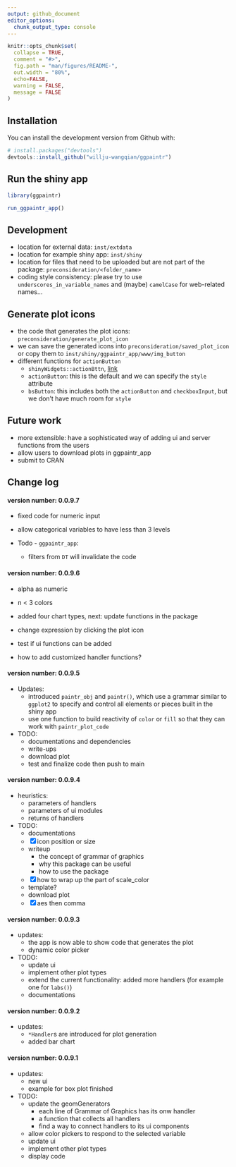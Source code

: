 ```yaml
---
output: github_document
editor_options: 
  chunk_output_type: console
---
```


```r
knitr::opts_chunk$set(
  collapse = TRUE,
  comment = "#>",
  fig.path = "man/figures/README-",
  out.width = "80%",
  echo=FALSE,
  warning = FALSE,
  message = FALSE
)
```

## Installation

You can install the development version from Github with:

```r
# install.packages("devtools")
devtools::install_github("willju-wangqian/ggpaintr")
```

## Run the shiny app

```r
library(ggpaintr)

run_ggpaintr_app()
```



## Development

+   location for external data: `inst/extdata`
+   location for example shiny app: `inst/shiny`
+   location for files that need to be uploaded but are not part of the package: `preconsideration/<folder_name>`
+   coding style consistency: please try to use `underscores_in_variable_names` and (maybe) `camelCase` for web-related names...

## Generate plot icons

+   the code that generates the plot icons: `preconsideration/generate_plot_icon`
+   we can save the generated icons into `preconsideration/saved_plot_icon` or copy them to `inst/shiny/ggpaintr_app/www/img_button`
+   different functions for `actionButton`
    +   `shinyWidgets::actionBttn`, [link](https://bttn.surge.sh/)
    +   `actionButton`: this is the default and we can specify the `style` attribute
    +   `bsButton`: this includes both the `actionButton` and `checkboxInput`, but we don't have much room for `style` 

## Future work

- more extensible: have a sophisticated way of adding ui and server functions from the users
- allow users to download plots in ggpaintr_app
- submit to CRAN


## Change log

#### version number: 0.0.9.7

- fixed code for numeric input
- allow categorical variables to have less than 3 levels

- Todo - `ggpaintr_app`:
  - filters from `DT` will invalidate the code

#### version number: 0.0.9.6

- alpha as numeric
- n < 3 colors

- added four chart types, next: update functions in the package

- change expression by clicking the plot icon
- test if ui functions can be added
- how to add customized handler functions?

#### version number: 0.0.9.5

- Updates:
  - introduced `paintr_obj` and `paintr()`, which use a grammar similar to `ggplot2` to specify and control all elements or pieces built in the shiny app
  - use one function to build reactivity of `color` or `fill` so that they can work with `paintr_plot_code`

- TODO:
  - documentations and dependencies
  - write-ups
  - download plot
  - test and finalize code then push to main

#### version number: 0.0.9.4

- heuristics:
  - parameters of handlers
  - parameters of ui modules
  - returns of handlers

+ TODO: 
  - documentations 
  - [X] icon position or size 
  - writeup
    - the concept of grammar of graphics
    - why this package can be useful
    - how to use the package
  - [X] how to wrap up the part of scale_color
  - template?
  - download plot
  - [X] aes then comma

#### version number: 0.0.9.3

+   updates:
    +   the app is now able to show code that generates the plot
    +   dynamic color picker
+   TODO:
    +   update ui
    +   implement other plot types
    +   extend the current functionality: added more handlers (for example one for `labs()`)
    +   documentations

#### version number: 0.0.9.2

+   updates:
    +   `*Handler`s are introduced for plot generation
    +   added bar chart

#### version number: 0.0.9.1

+   updates:
    +   new ui
    +   example for box plot finished
+   TODO:
    +   update the geomGenerators
        +   each line of Grammar of Graphics has its onw handler
        +   a function that collects all handlers
        +   find a way to connect handlers to its ui components
    +   allow color pickers to respond to the selected variable
    +   update ui
    +   implement other plot types
    +   display code
    



